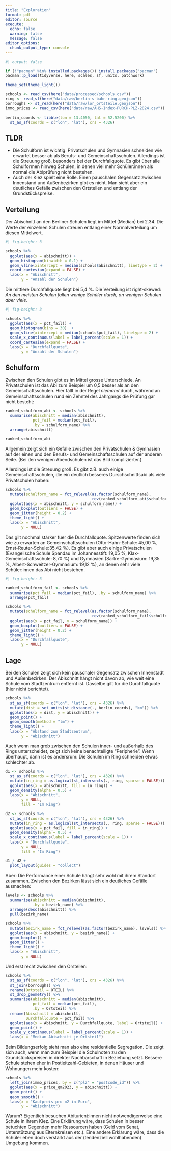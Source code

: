 ```yaml
---
title: "Exploration"
format: pdf
editor: source
execute: 
  echo: false
  warning: false
  message: false
editor_options: 
  chunk_output_type: console
---
```



```r
#| output: false

if (!"pacman" %in% installed.packages()) install.packages("pacman")
pacman::p_load(tidyverse, here, scales, sf, units, patchwork)

theme_set(theme_light())

schools <- read_csv(here("data/processed/schools.csv"))
ring <- read_sf(here("data/raw/berlin-s-bahn-ring.geojson"))
borroughs <- st_read(here("data/raw/lor_ortsteile.geojson"))
immo_prices <- read_csv(here("data/raw/AHS-Index-PURCH-PLZ-2024.csv"))

berlin_coords <- tibble(lon = 13.4050, lat = 52.5200) %>% 
  st_as_sf(coords = c("lon", "lat"), crs = 4326)
```

## TLDR

- Die Schulform ist wichtig. Privatschulen und Gymnasien schneiden wie erwartet besser ab als Berufs- und Gemeinschaftsschulen. Allerdings ist die Streuung groß, besonders bei der Durchfallquote. Es gibt über alle Schulformen hinweg Schulen, in denen viel mehr Schüler:innen als normal die Abiprüfung nicht bestehen.
- Auch der Kiez spielt eine Rolle. Einen pauschalen Gegensatz zwischen Innenstand und Außenbezirken gibt es nicht. Man sieht aber ein deutliches Gefälle zwischen den Ortsteilen und entlang der Grundstückspreise.

## Verteilung

Der Abischnitt an den Berliner Schulen liegt im Mittel (Median) bei 2.34. Die Werte der einzelnen Schulen streuen entlang einer Normalverteilung um diesen Mittelwert.

```r
#| fig-height: 3

schools %>% 
  ggplot(aes(x = abischnitt)) +
  geom_histogram(binwidth = 0.1) +
  geom_vline(xintercept = median(schools$abischnitt), linetype = 2) +
  coord_cartesian(expand = FALSE) +
  labs(x = "Abischnitt",
       y = "Anzahl der Schulen")
```

Die mittlere Durchfallquote liegt bei 5,4 %. Die Verteilung ist right-skewed: *An den meisten Schulen fallen wenige Schüler durch, an wenigen Schulen aber viele.*

```r
#| fig-height: 3

schools %>% 
  ggplot(aes(x = pct_fail)) +
  geom_histogram(bins = 30)  +
  geom_vline(xintercept = median(schools$pct_fail), linetype = 2) +
  scale_x_continuous(label = label_percent(scale = 1)) +
  coord_cartesian(expand = FALSE) +
  labs(x = "Durchfallquote",
       y = "Anzahl der Schulen")
```


## Schulform

Zwischen den Schulen gibt es im Mittel grosse Unterschiede. An Privatschulen ist das Abi zum Beispiel um 0,5 besser als an den Gemeinschaftsschulen. Hier fällt in der Regel *niemand* durch, während an Gemeinschaftsschulen rund ein Zehntel des Jahrgangs die Prüfung gar nicht besteht:

```r
ranked_schulform_abi <- schools %>% 
  summarise(abischnitt = median(abischnitt),
            pct_fail = median(pct_fail),
            .by = schulform_name) %>%
  arrange(abischnitt)

ranked_schulform_abi
```

Allgemein zeigt sich ein Gefälle zwischen den Privatschulen & Gymnasien auf der einen und den Berufs- und Gemeinschaftsschulen auf der anderen Seite. (Bei den wenigen Abendschulen ist das Bild komplizierter.) 

Allerdings ist die Streuung groß. Es gibt z.B. auch einige Gemeinschaftsschulen, die ein deutlich besseres Durschschnittsabi als viele Privatschulen haben:

```r
schools %>% 
  mutate(schulform_name = fct_relevel(as.factor(schulform_name),
                                      rev(ranked_schulform_abi$schulform_name))) %>% 
  ggplot(aes(x = abischnitt, y = schulform_name)) +
  geom_boxplot(outliers = FALSE) +
  geom_jitter(height = 0.2) +
  theme_light() +
  labs(x = "Abischnitt",
       y = NULL)
```

Das gilt nochmal stärker fuer die Durchfallquote. Spitzenwerte finden sich wie zu erwarten an Gemeinschaftsschulen (Otto-Hahn-Schule: 45,00 %, Ernst-Reuter-Schule:35,42 %). Es gibt aber auch einige Privatschulen (Evangelische Schule Spandau im Johannesstift: 19,05 %, Klax-Gemeinschaftsschule: 8,70 %) und Gymnasien (Sartre-Gymnasium: 19,35 %, Albert-Schweitzer-Gymnasium: 19,12 %), an denen sehr viele Schüler:innen das Abi nicht bestehen.

```r
#| fig-height: 3

ranked_schulform_fail <- schools %>%
  summarise(pct_fail = median(pct_fail), .by = schulform_name) %>%
  arrange(pct_fail)

schools %>%
  mutate(schulform_name = fct_relevel(as.factor(schulform_name),
                                      rev(ranked_schulform_fail$schulform_name))) %>% 
  ggplot(aes(x = pct_fail, y = schulform_name)) +
  geom_boxplot(outliers = FALSE) +
  geom_jitter(height = 0.2) +
  theme_light() +
  labs(x = "Durchfallquote",
       y = NULL)
```


## Lage

Bei den Schulen zeigt sich kein pauschaler Gegensatz zwischen Innenstadt und Außenbezirken. Der Abischnitt hängt nicht davon ab, wie weit eine Schule vom Stadtzentrum entfernt ist. Dasselbe gilt für die Durchfallquote (hier nicht berichtet).

```r
schools %>% 
  st_as_sf(coords = c("lon", "lat"), crs = 4326) %>% 
  mutate(dist = set_units(st_distance(., berlin_coords), "km")) %>% 
  ggplot(aes(x = dist, y = abischnitt)) +
  geom_point() +
  geom_smooth(method = "lm") +
  theme_light() +
  labs(x = "Abstand zum Stadtzentrum",
       y = "Abischnitt")
```

Auch wenn man grob zwischen den Schulen inner- und außerhalb des Rings unterscheidet, zeigt sich keine benachteiligte "Peripherie". Wenn überhaupt, dann ist es andersrum: Die Schulen im Ring schneiden etwas schlechter ab.

```r
d1 <- schools %>% 
  st_as_sf(coords = c("lon", "lat"), crs = 4326) %>% 
  mutate(in_ring = as.logical(st_intersects(., ring, sparse = FALSE))) %>%
  ggplot(aes(x = abischnitt, fill = in_ring)) +
  geom_density(alpha = 0.5) +
  labs(x = "Abischnitt",
       y = NULL,
       fill = "Im Ring")

d2 <- schools %>% 
  st_as_sf(coords = c("lon", "lat"), crs = 4326) %>% 
  mutate(in_ring = as.logical(st_intersects(., ring, sparse = FALSE))) %>%
  ggplot(aes(x = pct_fail, fill = in_ring)) +
  geom_density(alpha = 0.5) +
  scale_x_continuous(label = label_percent(scale = 1)) +
  labs(x = "Durchfallquote",
       y = NULL,
       fill = "Im Ring")

d1 / d2 +
  plot_layout(guides = "collect")
```

Aber: Die Performance einer Schule hängt sehr wohl mit ihrem Standort zusammen. Zwischen den Bezirken lässt sich ein deutliches Gefälle ausmachen:

```r
levels <- schools %>% 
  summarise(abischnitt = median(abischnitt), 
            .by = bezirk_name) %>% 
  arrange(desc(abischnitt)) %>% 
  pull(bezirk_name)

schools %>% 
  mutate(bezirk_name = fct_relevel(as.factor(bezirk_name), levels)) %>% 
  ggplot(aes(x = abischnitt, y = bezirk_name)) +
  geom_boxplot() +
  geom_jitter() +
  theme_light() +
  labs(x = "Abischnitt",
       y = NULL)
```

Und erst recht zwischen den Orsteilen:

```r
schools %>% 
  st_as_sf(coords = c("lon", "lat"), crs = 4326) %>% 
  st_join(borroughs) %>% 
  rename(Ortsteil = OTEIL) %>% 
  st_drop_geometry() %>% 
  summarise(abischnitt = median(abischnitt), 
            pct_fail = median(pct_fail),
            .by = Ortsteil) %>%
  rename(Abischnitt = abischnitt,
         Durchfallquote = pct_fail) %>% 
  ggplot(aes(x = Abischnitt, y = Durchfallquote, label = Ortsteil)) +
  geom_point() +
  scale_y_continuous(label = label_percent(scale = 1)) +
  labs(x = "Median Abischnitt je Ortsteil")
```

Beim Bildungserfolg sieht man also eine residentielle Segregation. Die zeigt sich auch, wenn man zum Beispiel die Schulnoten zu den Grundstückspreisen in direkter Nachbarschaft in Beziehung setzt. Bessere Schule stehen eher in Postleitzahl-Gebieten, in denen Häuser und Wohnungen mehr kosten:

```r
schools %>% 
  left_join(immo_prices, by = c("plz" = "postcode_id")) %>% 
  ggplot(aes(x = price_qm2023, y = abischnitt)) +
  geom_point() +
  geom_smooth() +
  labs(x = "Kaufpreis pro m2 in Euro",
       y = "Abischnitt")
```

Warum? Eigentlich besuchen Abiturient:innen nicht notwendigerweise eine Schule in ihrem Kiez. Eine Erklärung wäre, dass Schulen in besser betuchten Gegenden mehr Ressourcen haben (Geld vom Senat, Unterstützung aus Elternkreisen etc.). Eine andere Erklärung wäre, dass die Schüler eben doch verstärkt aus der (tendenziell wohlhabenden) Umgebung kommen.

